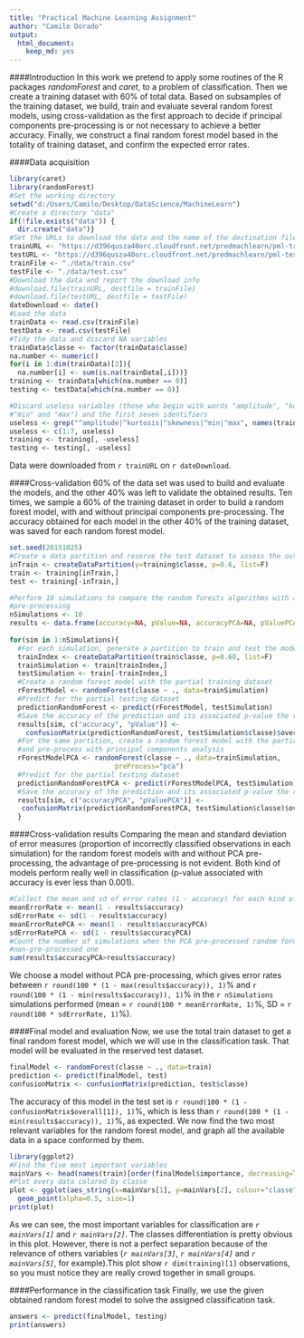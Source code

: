 ```yaml
---
title: "Practical Machine Learning Assignment"
author: "Camilo Dorado"
output:
  html_document:
    keep_md: yes
---
```


####Introduction
In this work we pretend to apply some routines of the R packages _randomForest_ and _caret_, to a problem of classification. Then we create a training dataset with 60% of total data. Based on subsamples of the training dataset, we build, train and evaluate several random forest models, using cross-validation as the first approach to decide if principal components pre-processing is or not necessary to achieve a better accuracy. Finally, we construct a final random forest model based in the totality of training dataset, and confirm the expected error rates.

####Data acquisition
```r
library(caret)
library(randomForest)
#Set the working directory
setwd("d:/Users/Camilo/Desktop/DataScience/MachineLearn")
#Create a directory "data"
if(!file.exists("data")) {
  dir.create("data")}
#Set the URLs to download the data and the name of the destination file
trainURL <- "https://d396qusza40orc.cloudfront.net/predmachlearn/pml-training.csv"
testURL <- "https://d396qusza40orc.cloudfront.net/predmachlearn/pml-testing.csv"
trainFile <- "./data/train.csv"
testFile <- "./data/test.csv"
#Download the data and report the download info
#download.file(trainURL, destfile = trainFile)
#download.file(testURL, destfile = testFile)
dateDownload <- date()
#Load the data
trainData <- read.csv(trainFile)
testData <- read.csv(testFile)
#Tidy the data and discard NA variables
trainData$classe <- factor(trainData$classe)
na.number <- numeric()
for(i in 1:dim(trainData)[2]){
  na.number[i] <- sum(is.na(trainData[,i]))}
training <- trainData[which(na.number == 0)]
testing <- testData[which(na.number == 0)]

#Discard useless variables (those who begin with words "amplitude", "kurtosis", "skewness",
#"min" and "max") and the first seven identifiers
useless <- grep("^amplitude|^kurtosis|^skewness|^min|^max", names(training), value=F)
useless <- c(1:7, useless)
training <- training[, -useless]
testing <- testing[, -useless]
```
Data were downloaded from `r trainURL` on `r dateDownload`. 

####Cross-validation
60% of the data set was used to build and evaluate the models, and the other 40% was left to validate the obtained results. Ten times, we sample a 60% of the training dataset in order to build a random forest model, with and without principal components pre-processing. The accuracy obtained for each model in the other 40% of the training dataset, was saved for each random forest model.

```r
set.seed(20151025)
#Create a data partition and reserve the test dataset to assess the out-of-bag error
inTrain <- createDataPartition(y=training$classe, p=0.6, list=F)
train <- training[inTrain,]
test <- training[-inTrain,]

#Perform 10 simulations to compare the random forests algorithms with and without PCA
#pre-processing
nSimulations <- 10
results <- data.frame(accuracy=NA, pValue=NA, accuracyPCA=NA, pValuePCA=NA)
 
for(sim in 1:nSimulations){
  #For each simulation, generate a partition to train and test the models
  trainIndex <- createDataPartition(train$classe, p=0.60, list=F)
  trainSimulation <- train[trainIndex,]
  testSimulation <- train[-trainIndex,]
  #Create a random forest model with the partial training dataset
  rForestModel <- randomForest(classe ~ ., data=trainSimulation)
  #Predict for the partial testing dataset
  predictionRandomForest <- predict(rForestModel, testSimulation)
  #Save the accuracy of the prediction and its associated p-value the results dataframe
  results[sim, c("accuracy", "pValue")] <- 
    confusionMatrix(predictionRandomForest, testSimulation$classe)$overall[c(1, 6)]
  #For the same partition, create a random forest model with the partial training dataset
  #and pre-process with principal components analysis
  rForestModelPCA <- randomForest(classe ~ ., data=trainSimulation, 
                          preProcess="pca")
  #Predict for the partial testing dataset
  predictionRandomForestPCA <- predict(rForestModelPCA, testSimulation)
  #Save the accuracy of the prediction and its associated p-value the results dataframe
  results[sim, c("accuracyPCA", "pValuePCA")] <- 
   confusionMatrix(predictionRandomForestPCA, testSimulation$classe)$overall[c(1, 6)]
  }
```

####Cross-validation results
Comparing the mean and standard deviation of error measures (proportion of incorrectly classified observations in each simulation) for the random forest models with and without PCA pre-processing, the advantage of pre-processing is not evident. Both kind of models perform really well in classification (p-value associated with accuracy is ever less than 0.001).

```r
#Collect the mean and sd of error rates (1 - accuracy) for each kind of model
meanErrorRate <- mean(1 - results$accuracy)
sdErrorRate <- sd(1 - results$accuracy)
meanErrorRatePCA <- mean(1 - results$accuracyPCA)
sdErrorRatePCA <- sd(1 - results$accuracyPCA)
#Count the number of simulations when the PCA pre-processed random forest outperform the
#non-pre-processed one
sum(results$accuracyPCA>results$accuracy)
```
We choose a model without PCA pre-processing, which gives error rates between `r round(100 * (1 - max(results$accuracy)), 1)`% and `r round(100 * (1 - min(results$accuracy)), 1)`% in the `r nSimulations` simulations performed (mean = `r round(100 * meanErrorRate, 1)`%, SD = `r round(100 * sdErrorRate, 1)`%).

####Final model and evaluation
Now, we use the total train dataset to get a final random forest model, which we will use in the classification task. That model will be evaluated in the reserved test dataset.
```r
finalModel <- randomForest(classe ~ ., data=train)
prediction <- predict(finalModel, test)
confusionMatrix <- confusionMatrix(prediction, test$classe)
```
The accuracy of this model in the test set is `r round(100 * (1 - confusionMatrix$overall[1]), 1)`%, which is less than `r round(100 * (1 - min(results$accuracy)), 1)`%, as expected.
We now find the two most relevant variables for the random forest model, and graph all the available data in a space conformed by them.

```r
library(ggplot2)
#Find the five most important variables
mainVars <- head(names(train)[order(finalModel$importance, decreasing=TRUE)], 5)
#Plot every data colored by classe
plot <- ggplot(aes_string(x=mainVars[1], y=mainVars[2], colour="classe"), data=training) +
  geom_point(alpha=0.5, size=1)
print(plot)
```

As we can see, the most important variables for classification are *`r mainVars[1]`* and *`r mainVars[2]`*. The classes differentiation is pretty obvious in this plot. However, there is not a perfect separation because of the relevance of others variables (*`r mainVars[3]`*, *`r mainVars[4]`* and *`r mainVars[5]`*, for example).This plot show `r dim(training)[1]` observations, so you must notice they are really crowd together in small groups.

####Performance in the classification task
Finally, we use the given obtained random forest model to solve the assigned classification task.
```r
answers <- predict(finalModel, testing)
print(answers)
```